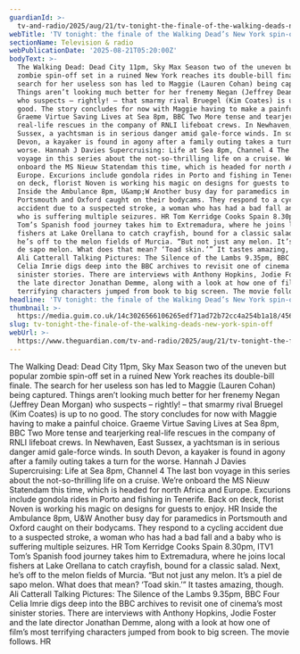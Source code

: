 ```yaml
---
guardianId: >-
  tv-and-radio/2025/aug/21/tv-tonight-the-finale-of-the-walking-deads-new-york-spin-off
webTitle: 'TV tonight: the finale of the Walking Dead’s New York spin-off'
sectionName: Television & radio
webPublicationDate: '2025-08-21T05:20:00Z'
bodyText: >-
  The Walking Dead: Dead City 11pm, Sky Max Season two of the uneven but popular
  zombie spin-off set in a ruined New York reaches its double-bill finale. The
  search for her useless son has led to Maggie (Lauren Cohan) being captured.
  Things aren’t looking much better for her frenemy Negan (Jeffrey Dean Morgan)
  who suspects – rightly! – that smarmy rival Bruegel (Kim Coates) is up to no
  good. The story concludes for now with Maggie having to make a painful choice.
  Graeme Virtue Saving Lives at Sea 8pm, BBC Two More tense and tearjerking
  real-life rescues in the company of RNLI lifeboat crews. In Newhaven, East
  Sussex, a yachtsman is in serious danger amid gale-force winds. In south
  Devon, a kayaker is found in agony after a family outing takes a turn for the
  worse. Hannah J Davies Supercruising: Life at Sea 8pm, Channel 4 The last bon
  voyage in this series about the not-so-thrilling life on a cruise. We’re
  onboard the MS Nieuw Statendam this time, which is headed for north Africa and
  Europe. Excurions include gondola rides in Porto and fishing in Tenerife. Back
  on deck, florist Noven is working his magic on designs for guests to enjoy. HR
  Inside the Ambulance 8pm, U&amp;W Another busy day for paramedics in
  Portsmouth and Oxford caught on their bodycams. They respond to a cycling
  accident due to a suspected stroke, a woman who has had a bad fall and a baby
  who is suffering multiple seizures. HR Tom Kerridge Cooks Spain 8.30pm, ITV1
  Tom’s Spanish food journey takes him to Extremadura, where he joins local
  fishers at Lake Orellana to catch crayfish, bound for a classic salad. Next,
  he’s off to the melon fields of Murcia. “But not just any melon. It’s a piel
  de sapo melon. What does that mean? ‘Toad skin.’” It tastes amazing, though.
  Ali Catterall Talking Pictures: The Silence of the Lambs 9.35pm, BBC Four
  Celia Imrie digs deep into the BBC archives to revisit one of cinema’s most
  sinister stories. There are interviews with Anthony Hopkins, Jodie Foster and
  the late director Jonathan Demme, along with a look at how one of film’s most
  terrifying characters jumped from book to big screen. The movie follows. HR
headline: 'TV tonight: the finale of the Walking Dead’s New York spin-off'
thumbnail: >-
  https://media.guim.co.uk/14c3026566106265edf71ad72b72cc4a254b1a18/456_0_4560_3648/500.jpg
slug: tv-tonight-the-finale-of-the-walking-deads-new-york-spin-off
webUrl: >-
  https://www.theguardian.com/tv-and-radio/2025/aug/21/tv-tonight-the-finale-of-the-walking-deads-new-york-spin-off
---
```

The Walking Dead: Dead City 11pm, Sky Max Season two of the uneven but popular zombie spin-off set in a ruined New York reaches its double-bill finale. The search for her useless son has led to Maggie (Lauren Cohan) being captured. Things aren’t looking much better for her frenemy Negan (Jeffrey Dean Morgan) who suspects – rightly! – that smarmy rival Bruegel (Kim Coates) is up to no good. The story concludes for now with Maggie having to make a painful choice. Graeme Virtue Saving Lives at Sea 8pm, BBC Two More tense and tearjerking real-life rescues in the company of RNLI lifeboat crews. In Newhaven, East Sussex, a yachtsman is in serious danger amid gale-force winds. In south Devon, a kayaker is found in agony after a family outing takes a turn for the worse. Hannah J Davies Supercruising: Life at Sea 8pm, Channel 4 The last bon voyage in this series about the not-so-thrilling life on a cruise. We’re onboard the MS Nieuw Statendam this time, which is headed for north Africa and Europe. Excurions include gondola rides in Porto and fishing in Tenerife. Back on deck, florist Noven is working his magic on designs for guests to enjoy. HR Inside the Ambulance 8pm, U&amp;W Another busy day for paramedics in Portsmouth and Oxford caught on their bodycams. They respond to a cycling accident due to a suspected stroke, a woman who has had a bad fall and a baby who is suffering multiple seizures. HR Tom Kerridge Cooks Spain 8.30pm, ITV1 Tom’s Spanish food journey takes him to Extremadura, where he joins local fishers at Lake Orellana to catch crayfish, bound for a classic salad. Next, he’s off to the melon fields of Murcia. “But not just any melon. It’s a piel de sapo melon. What does that mean? ‘Toad skin.’” It tastes amazing, though. Ali Catterall Talking Pictures: The Silence of the Lambs 9.35pm, BBC Four Celia Imrie digs deep into the BBC archives to revisit one of cinema’s most sinister stories. There are interviews with Anthony Hopkins, Jodie Foster and the late director Jonathan Demme, along with a look at how one of film’s most terrifying characters jumped from book to big screen. The movie follows. HR
